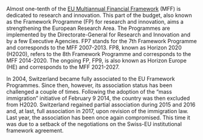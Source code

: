 Almost one-tenth of the [EU Multiannual Financial Framework](https://op.europa.eu/en/publication-detail/-/publication/d2cf202e-f36a-45b2-84e7-1ac6ad996e90) (MFF) is dedicated to research and innovation. This part of the budget, also known as the Framework Programme (FP) for research and innovation, aims a strengthening the European Research Area.  The Programmes are implemented by the Directorate-General for Research and Innovation and by a few Executive Agencies. FP7 stands for the 7th Framework Programme and corresponds to the MFF 2007-2013.  FP8, known as Horizon 2020 (H2020), refers to the 8th Framework Programme and corresponds to the MFF 2014-2020. The ongoing FP, FP9, is also known as Horizon Europe (HE) and corresponds to the MFF 2021-2027. 

In 2004, Switzerland became fully associated to the EU Framework Programmes. Since then, however, its association status has been challenged a couple of times. Following the adoption of the "mass immigration" initiative of February 9 2014, the country was then excluded from H2020. Switzerland regained partial association during 2015 and 2016 and, at last, full association in 2017, upon revision of the immigration law. Last year, the association has been once again compromised. This time it was due to a setback of the negotiations on the Swiss-EU institutional framework agreement.
